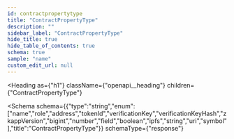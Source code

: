 ```yaml
---
id: contractpropertytype
title: "ContractPropertyType"
description: ""
sidebar_label: "ContractPropertyType"
hide_title: true
hide_table_of_contents: true
schema: true
sample: "name"
custom_edit_url: null
---
```



<Heading
  as={"h1"}
  className={"openapi__heading"}
  children={"ContractPropertyType"}
>
</Heading>





<Schema
  schema={{"type":"string","enum":["name","role","address","tokenId","verificationKey","verificationKeyHash","zkappVersion","bigint","number","field","boolean","ipfs","string","uri","symbol"],"title":"ContractPropertyType"}}
  schemaType={"response"}
>
  
</Schema>
            